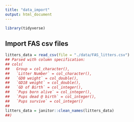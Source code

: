 ```yaml
---
title: "data_import"
output: html_document
---
```


```r
library(tidyverse)
```


## Import FAS csv files
```r
litters_data = read_csv(file = "./data/FAS_litters.csv")
## Parsed with column specification:
## cols(
##   Group = col_character(),
##   `Litter Number` = col_character(),
##   `GD0 weight` = col_double(),
##   `GD18 weight` = col_double(),
##   `GD of Birth` = col_integer(),
##   `Pups born alive` = col_integer(),
##   `Pups dead @ birth` = col_integer(),
##   `Pups survive` = col_integer()
## 
litters_data = janitor::clean_names(litters_data) 
##)
```


